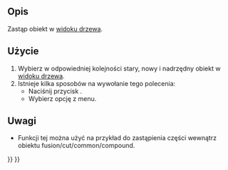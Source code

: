 <languages/>

{{Docnav/pl
|
|[[OpenSCAD_RemoveSubtree/pl|Usuń gałąź drzewa]]
|[[OpenSCAD_Workbench/pl|środowisko pracy OpenSCAD]]
|IconL=
|IconR=OpenSCAD_RemoveSubtree.svg
|IconC=Workbench_OpenSCAD.svg
}}

{{GuiCommand/pl
|Name=OpenSCAD ReplaceObject
|Name/pl=OpenSCAD: Zastąp obiekt‏‎
|MenuLocation=OpenSCAD → Zastąp obiekt
|Workbenches=[[OpenSCAD_Workbench/pl|OpenSCAD]]
}}

<span id="Description"></span>
==Opis== 

Zastąp obiekt w [[Tree_View/pl|widoku drzewa]].

<span id="Usage"></span>
==Użycie== 

# Wybierz w odpowiedniej kolejności stary, nowy i nadrzędny obiekt w [[Tree_View/pl|widoku drzewa]].
# Istnieje kilka sposobów na wywołanie tego polecenia:
#* Naciśnij przycisk {{Button|[[Image:OpenSCAD_ReplaceObject.svg|16px]] [[OpenSCAD_ReplaceObject/pl|Zastąp obiekt]]}}.
#* Wybierz opcję {{MenuCommand|OpenSCAD → [[Image:OpenSCAD_ReplaceObject.svg|16px]] Zastąp obiekt}} z menu.

<span id="Notes"></span>
==Uwagi== 

* Funkcji tej można użyć na przykład do zastąpienia części wewnątrz obiektu fusion/cut/common/compound.


{{Docnav/pl
|
|[[OpenSCAD_RemoveSubtree/pl|Usuń gałąź drzewa]]
|[[OpenSCAD_Workbench/pl|środowisko pracy OpenSCAD]]
|IconL=
|IconR=OpenSCAD_RemoveSubtree.svg
|IconC=Workbench_OpenSCAD.svg
}}

{{OpenSCAD_Tools_navi{{#translation:}}}}
{{Userdocnavi{{#translation:}}}}